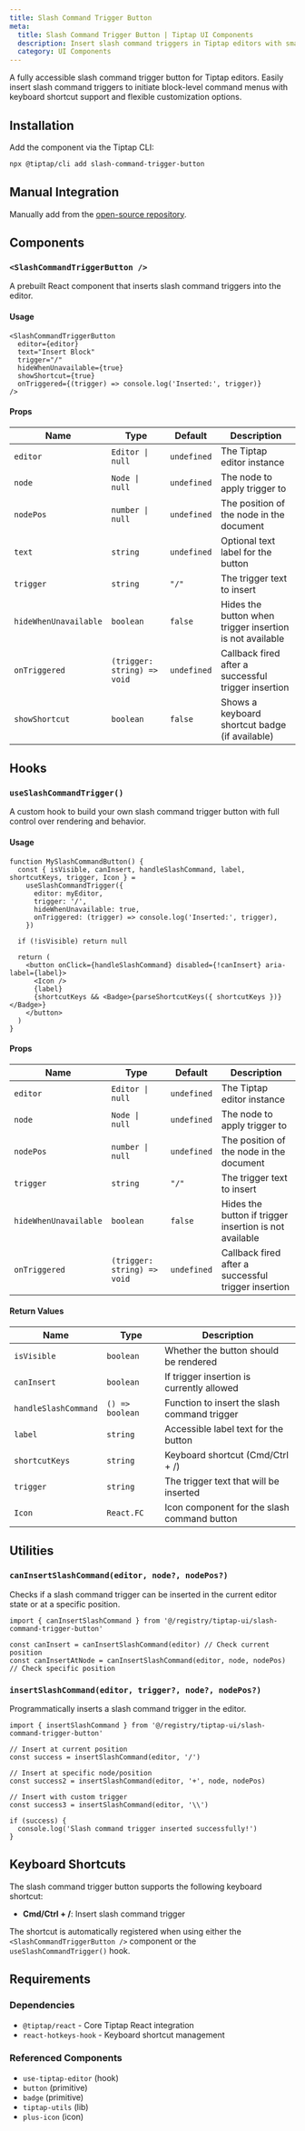 ```yaml
---
title: Slash Command Trigger Button
meta:
  title: Slash Command Trigger Button | Tiptap UI Components
  description: Insert slash command triggers in Tiptap editors with smart positioning, customizable triggers, keyboard shortcuts, and accessibility support.
  category: UI Components
---
```



A fully accessible slash command trigger button for Tiptap editors. Easily insert slash command triggers to initiate block-level command menus with keyboard shortcut support and flexible customization options.

<CodeDemo
  isScrollable
  src="https://template.tiptap.dev/preview/tiptap-ui/slash-command-trigger-button"
/>

## Installation

Add the component via the Tiptap CLI:

```bash
npx @tiptap/cli add slash-command-trigger-button
```

## Manual Integration

Manually add from the [open-source repository](https://github.com/ueberdosis/tiptap-ui-components/tree/main/apps/web/src/components/tiptap-ui/mark-button).

## Components

### `<SlashCommandTriggerButton />`

A prebuilt React component that inserts slash command triggers into the editor.

#### Usage

```tsx
<SlashCommandTriggerButton
  editor={editor}
  text="Insert Block"
  trigger="/"
  hideWhenUnavailable={true}
  showShortcut={true}
  onTriggered={(trigger) => console.log('Inserted:', trigger)}
/>
```

#### Props

| Name                  | Type                        | Default     | Description                                              |
| --------------------- | --------------------------- | ----------- | -------------------------------------------------------- |
| `editor`              | `Editor \| null`            | `undefined` | The Tiptap editor instance                               |
| `node`                | `Node \| null`              | `undefined` | The node to apply trigger to                             |
| `nodePos`             | `number \| null`            | `undefined` | The position of the node in the document                 |
| `text`                | `string`                    | `undefined` | Optional text label for the button                       |
| `trigger`             | `string`                    | `"/"`       | The trigger text to insert                               |
| `hideWhenUnavailable` | `boolean`                   | `false`     | Hides the button when trigger insertion is not available |
| `onTriggered`         | `(trigger: string) => void` | `undefined` | Callback fired after a successful trigger insertion      |
| `showShortcut`        | `boolean`                   | `false`     | Shows a keyboard shortcut badge (if available)           |

## Hooks

### `useSlashCommandTrigger()`

A custom hook to build your own slash command trigger button with full control over rendering and behavior.

#### Usage

```tsx
function MySlashCommandButton() {
  const { isVisible, canInsert, handleSlashCommand, label, shortcutKeys, trigger, Icon } =
    useSlashCommandTrigger({
      editor: myEditor,
      trigger: '/',
      hideWhenUnavailable: true,
      onTriggered: (trigger) => console.log('Inserted:', trigger),
    })

  if (!isVisible) return null

  return (
    <button onClick={handleSlashCommand} disabled={!canInsert} aria-label={label}>
      <Icon />
      {label}
      {shortcutKeys && <Badge>{parseShortcutKeys({ shortcutKeys })}</Badge>}
    </button>
  )
}
```

#### Props

| Name                  | Type                        | Default     | Description                                            |
| --------------------- | --------------------------- | ----------- | ------------------------------------------------------ |
| `editor`              | `Editor \| null`            | `undefined` | The Tiptap editor instance                             |
| `node`                | `Node \| null`              | `undefined` | The node to apply trigger to                           |
| `nodePos`             | `number \| null`            | `undefined` | The position of the node in the document               |
| `trigger`             | `string`                    | `"/"`       | The trigger text to insert                             |
| `hideWhenUnavailable` | `boolean`                   | `false`     | Hides the button if trigger insertion is not available |
| `onTriggered`         | `(trigger: string) => void` | `undefined` | Callback fired after a successful trigger insertion    |

#### Return Values

| Name                 | Type            | Description                                  |
| -------------------- | --------------- | -------------------------------------------- |
| `isVisible`          | `boolean`       | Whether the button should be rendered        |
| `canInsert`          | `boolean`       | If trigger insertion is currently allowed    |
| `handleSlashCommand` | `() => boolean` | Function to insert the slash command trigger |
| `label`              | `string`        | Accessible label text for the button         |
| `shortcutKeys`       | `string`        | Keyboard shortcut (Cmd/Ctrl + /)             |
| `trigger`            | `string`        | The trigger text that will be inserted       |
| `Icon`               | `React.FC`      | Icon component for the slash command button  |

## Utilities

### `canInsertSlashCommand(editor, node?, nodePos?)`

Checks if a slash command trigger can be inserted in the current editor state or at a specific position.

```tsx
import { canInsertSlashCommand } from '@/registry/tiptap-ui/slash-command-trigger-button'

const canInsert = canInsertSlashCommand(editor) // Check current position
const canInsertAtNode = canInsertSlashCommand(editor, node, nodePos) // Check specific position
```

### `insertSlashCommand(editor, trigger?, node?, nodePos?)`

Programmatically inserts a slash command trigger in the editor.

```tsx
import { insertSlashCommand } from '@/registry/tiptap-ui/slash-command-trigger-button'

// Insert at current position
const success = insertSlashCommand(editor, '/')

// Insert at specific node/position
const success2 = insertSlashCommand(editor, '+', node, nodePos)

// Insert with custom trigger
const success3 = insertSlashCommand(editor, '\\')

if (success) {
  console.log('Slash command trigger inserted successfully!')
}
```

## Keyboard Shortcuts

The slash command trigger button supports the following keyboard shortcut:

- **Cmd/Ctrl + /**: Insert slash command trigger

The shortcut is automatically registered when using either the `<SlashCommandTriggerButton />` component or the `useSlashCommandTrigger()` hook.

## Requirements

### Dependencies

- `@tiptap/react` - Core Tiptap React integration
- `react-hotkeys-hook` - Keyboard shortcut management

### Referenced Components

- `use-tiptap-editor` (hook)
- `button` (primitive)
- `badge` (primitive)
- `tiptap-utils` (lib)
- `plus-icon` (icon)